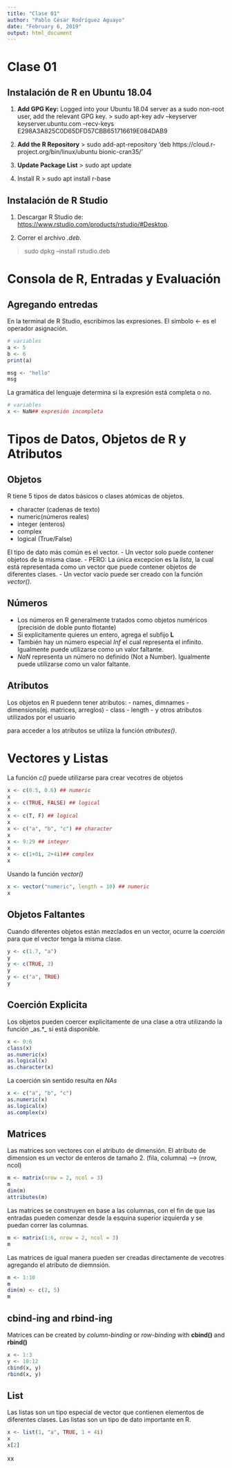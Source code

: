 ```yaml
---
title: "Clase 01"
author: "Pablo César Rodríguez Aguayo"
date: "February 6, 2019"
output: html_document
---
```


# Clase 01 

## Instalación de R en Ubuntu 18.04
1. __Add GPG Key:__ Logged into your Ubuntu 18.04 server as a sudo non-root user, add the relevant GPG key.
> sudo apt-key adv --keyserver keyserver.ubuntu.com --recv-keys E298A3A825C0D65DFD57CBB651716619E084DAB9

2. __Add the R Repository__
> sudo add-apt-repository 'deb https://cloud.r-project.org/bin/linux/ubuntu bionic-cran35/'

3. __Update Package List__
> sudo apt update

4. Install R
> sudo apt install r-base


## Instalación de R Studio

1. Descargar R Studio de: [https://www.rstudio.com/products/rstudio/#Desktop](https://www.rstudio.com/products/rstudio/#Desktop).

2. Correr el archivo _.deb_.

> sudo dpkg --install rstudio.deb


# Consola de R, Entradas y Evaluación

## Agregando entredas

En la terminal de R Studio, escribimos las expresiones. El símbolo <- es el operador asignación.



```R
# variables
a <- 5
b <- 6
print(a)

msg <- "hello"
msg
```

La gramática del lenguaje determina si la expresión está completa o no.
```R
# variables
x <- NaN## expresión incompleta
```


# Tipos de Datos, Objetos de R y Atributos

## Objetos 
R tiene 5 tipos de datos básicos o clases atómicas de objetos.

- character (cadenas de texto)
- numeric(números reales)
- integer (enteros)
- complex
- logical (True/False)

El tipo de dato más común es el vector.
- Un vector solo puede contener objetos de la misma clase.
- PERO: La única excepcion es la _lista_, la cual está representada como un vector que puede contener objetos de diferentes clases.
- Un vector vacío puede ser creado con la función _vector()_.

## Números
- Los números en R generalmente tratados como objetos numéricos (precisión de doble punto flotante)
- Si explicitamente quieres un entero, agrega el subfijo __L__
- También hay un número especial _Inf_ el cual representa el infinito. Igualmente puede utilizarse como un valor faltante.
- _NaN_ representa un número no definido (Not a Number). Igualmente puede utilizarse como un valor faltante.

## Atributos
Los objetos en R puedenn tener atributos:
- names, dimnames
- dimensions(ej. matrices, arreglos)
- class
- length
- y otros atributos utilizados por el usuario

para acceder a los atributos se utiliza la función _atributes()_.


# Vectores y Listas

La función _c()_ puede utilizarse para crear vecotres de objetos
```R
x <- c(0.5, 0.6) ## numeric
x
x <- c(TRUE, FALSE) ## logical
x
x <- c(T, F) ## logical
x
x <- c("a", "b", "c") ## character
x
x <- 9:29 ## integer
x
x <- c(1+0i, 2+4i)## complex
x
```
 Usando la función _vector()_
 
```R
x <- vector("numeric", length = 10) ## numeric
x
```

## Objetos Faltantes
Cuando diferentes objetos están mezclados en un vector, ocurre la _coerción_ para que el vector tenga la misma clase.
```R
y <- c(1.7, "a")
y
y <- c(TRUE, 2)
y
y <- c("a", TRUE)
y
```
## Coerción Explicita
Los objetos pueden coercer explicitamente de una clase a otra utilizando la función _as.*_ si está disponible.
```R
x <- 0:6
class(x)
as.numeric(x)
as.logical(x)
as.character(x)
```

La coerción sin sentido resulta en _NAs_
```R
x <- c("a", "b", "c")
as.numeric(x)
as.logical(x)
as.complex(x)
```

## Matrices
Las matrices son vectores con el atributo de dimensión. El atributo de dimension es un vector de enteros de tamaño 2. (fila, columna) --> (nrow, ncol)
```R
m <- matrix(nrow = 2, ncol = 3)
m
dim(m)
attributes(m)
```

Las matrices se construyen en base a las columnas, con el fin de que las entradas pueden comenzar desde la esquina superior izquierda y se puedan correr las columnas.
```R
m <- matrix(1:6, nrow = 2, ncol = 3)
m
```

Las matrices de igual manera pueden ser creadas directamente de vecotres agregando el atributo de diemnsión.
```R
m <- 1:10 
m
dim(m) <- c(2, 5)
m
```

## cbind-ing and rbind-ing

Matrices can be created by _column-binding_ or _row-binding_ with __cbind()__ and __rbind()__

```R
x <- 1:3
y <- 10:12
cbind(x, y)
rbind(x, y)
```

## List
Las listas son un tipo especial de vector que contienen elementos de diferentes clases. Las listas son un tipo de dato importante en R.
```R
x <- list(1, "a", TRUE, 1 + 4i)
x
x[2]
```



xx